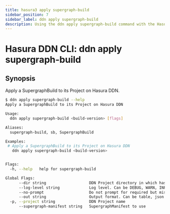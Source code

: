 ```yaml
---
title: hasura3 apply supergraph-build
sidebar_position: 7
sidebar_label: ddn apply supergraph-build
description: Using the ddn apply supergraph-build command with the Hasura CLI
---
```


# Hasura DDN CLI: ddn apply supergraph-build 

## Synopsis
Apply a SupergraphBuild to its Project on Hasura DDN.

```bash
$ ddn apply supergraph-build --help
Apply a SupergraphBuild to its Project on Hasura DDN

Usage:
  ddn apply supergraph-build <build-version> [flags]

Aliases:
  supergraph-build, sb, SupergraphBuild

Examples:
 # Apply a SupergraphBuild to its Project on Hasura DDN
   ddn apply supergraph-build <build-version>


Flags:
  -h, --help   help for supergraph-build

Global Flags:
      --dir string                   DDN Project directory in which hasura.yaml is present (default ".")
      --log-level string             Log level. Can be DEBUG, WARN, INFO, ERROR, or FATAL. (default "INFO")
      --no-prompt                    Do not prompt for required but missing flags
      --out string                   Output format. Can be table, json or yaml. (default "table")
  -p, --project string               DDN Project name
      --supergraph-manifest string   SupergraphManifest to use
```

